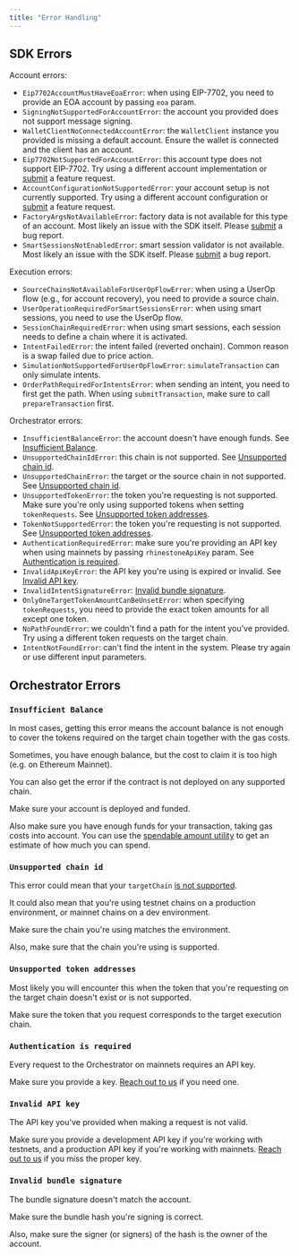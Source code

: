 ```yaml
---
title: "Error Handling"
---
```


## SDK Errors

Account errors:

* `Eip7702AccountMustHaveEoaError`: when using EIP-7702, you need to provide an EOA account by passing `eoa` param.
* `SigningNotSupportedForAccountError`: the account you provided does not support message signing.
* `WalletClientNoConnectedAccountError`: the `WalletClient` instance you provided is missing a default account. Ensure the wallet is connected and the client has an account.
* `Eip7702NotSupportedForAccountError`: this account type does not support EIP-7702. Try using a different account implementation or [submit](https://github.com/rhinestonewtf/sdk/issues) a feature request.
* `AccountConfigurationNotSupportedError`: your account setup is not currently supported. Try using a different account configuration or [submit](https://github.com/rhinestonewtf/sdk/issues) a feature request.
* `FactoryArgsNotAvailableError`: factory data is not available for this type of an account. Most likely an issue with the SDK itself. Please [submit](https://github.com/rhinestonewtf/sdk/issues) a bug report.
* `SmartSessionsNotEnabledError`: smart session validator is not available. Most likely an issue with the SDK itself. Please [submit](https://github.com/rhinestonewtf/sdk/issues) a bug report.

Execution errors:

* `SourceChainsNotAvailableForUserOpFlowError`: when using a UserOp flow (e.g., for account recovery), you need to provide a source chain.
* `UserOperationRequiredForSmartSessionsError`: when using smart sessions, you need to use the UserOp flow.
* `SessionChainRequiredError`: when using smart sessions, each session needs to define a chain where it is activated.
* `IntentFailedError`: the intent failed (reverted onchain). Common reason is a swap failed due to price action.
* `SimulationNotSupportedForUserOpFlowError`: `simulateTransaction` can only simulate intents.
* `OrderPathRequiredForIntentsError`: when sending an intent, you need to first get the path. When using `submitTransaction`, make sure to call `prepareTransaction` first.

Orchestrator errors:

* `InsufficientBalanceError`: the account doesn't have enough funds. See [Insufficient Balance](#insufficient-balance).
* `UnsupportedChainIdError`: this chain is not supported. See [Unsupported chain id](#unsupported-chain-id).
* `UnsupportedChainError`: the target or the source chain in not supported. See [Unsupported chain id](#unsupported-chain-id).
* `UnsupportedTokenError`: the token you're requesting is not supported. Make sure you're only using supported tokens when setting `tokenRequests`. See [Unsupported token addresses](#unsupported-token-addresses).
* `TokenNotSupportedError`: the token you're requesting is not supported. See [Unsupported token addresses](#unsupported-token-addresses).
* `AuthenticationRequiredError`: make sure you're providing an API key when using mainnets by passing `rhinestoneApiKey` param. See [Authentication is required](#authentication-is-required).
* `InvalidApiKeyError`: the API key you're using is expired or invalid. See [Invalid API key](#invalid-api-key).
* `InvalidIntentSignatureError`: [Invalid bundle signature](#invalid-bundle-signature).
* `OnlyOneTargetTokenAmountCanBeUnsetError`: when specifying `tokenRequests`, you need to provide the exact token amounts for all except one token.
* `NoPathFoundError`: we couldn't find a path for the intent you've provided. Try using a different token requests on the target chain.
* `IntentNotFoundError`: can't find the intent in the system. Please try again or use different input parameters.

## Orchestrator Errors

### `Insufficient Balance`

In most cases, getting this error means the account balance is not enough to cover the tokens required on the target chain together with the gas costs.

Sometimes, you have enough balance, but the cost to claim it is too high (e.g. on Ethereum Mainnet).

You can also get the error if the contract is not deployed on any supported chain.

Make sure your account is deployed and funded.

Also make sure you have enough funds for your transaction, taking gas costs into account. You can use the [spendable amount utility](./unified-balance#max-spendable-amount) to get an estimate of how much you can spend.

### `Unsupported chain id`

This error could mean that your `targetChain` [is not supported](../../home/introduction/supported-chains).

It could also mean that you're using testnet chains on a production environment, or mainnet chains on a dev environment.

Make sure the chain you're using matches the environment.

Also, make sure that the chain you're using is supported.

### `Unsupported token addresses`

Most likely you will encounter this when the token that you're requesting on the target chain doesn't exist or is not supported.

Make sure the token that you request corresponds to the target execution chain.

### `Authentication is required`

Every request to the Orchestrator on mainnets requires an API key.

Make sure you provide a key. [Reach out to us](https://t.me/konradkopp) if you need one.

### `Invalid API key`

The API key you've provided when making a request is not valid.

Make sure you provide a development API key if you're working with testnets, and a production API key if you're working with mainnets. [Reach out to us](https://t.me/konradkopp) if you miss the proper key.

### `Invalid bundle signature`

The bundle signature doesn't match the account.

Make sure the bundle hash you're signing is correct.

Also, make sure the signer (or signers) of the hash is the owner of the account.
